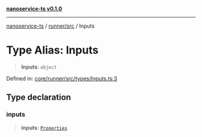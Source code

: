 [**nanoservice-ts v0.1.0**](/docs/ref/README)

***

[nanoservice-ts](/docs/ref/README) / [runner/src](/docs/ref/runner/src/README) / Inputs

# Type Alias: Inputs

> **Inputs**: `object`

Defined in: [core/runner/src/types/Inputs.ts:3](https://github.com/deskree-inc/nanoservice-ts/blob/ba7c322d2df8c8713881891584f33c6c7ed154ba/core/runner/src/types/Inputs.ts#L3)

## Type declaration

### inputs

> **inputs**: [`Properties`](/docs/ref/runner/src/type-aliases/Properties)

